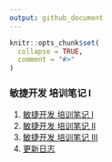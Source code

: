 ```yaml
---
output: github_document
---
```


<!-- README.md is generated from README.Rmd. Please edit that file -->

```r
knitr::opts_chunk$set(
  collapse = TRUE,
  comment = "#>"
)
```

### 敏捷开发 培训笔记 I

1. [敏捷开发 培训笔记 I](a20181221111808.md)
1. [敏捷开发 培训笔记 II](a20181221132629.md)
1. [敏捷开发 培训笔记 III](a20181221173656.md)
1. [更新日志](NEWS.md)